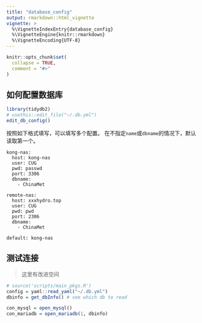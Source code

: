 ```yaml
---
title: "database_config"
output: rmarkdown::html_vignette
vignette: >
  %\VignetteIndexEntry{database_config}
  %\VignetteEngine{knitr::rmarkdown}
  %\VignetteEncoding{UTF-8}
---
```


```r
knitr::opts_chunk$set(
  collapse = TRUE,
  comment = "#>"
)
```

## 如何配置数据库

```r
library(tidydb2)
# usethis::edit_file("~/.db.yml")
edit_db_config()
```

按照如下格式填写，可以填写多个配置。
在不指定`name`或`dbname`的情况下，默认读取第一个。

```
kong-nas:
  host: kong-nas
  user: CUG
  pwd: passwd
  port: 3306
  dbname:
    - ChinaMet
    
remote-nas:
  host: xxxhydro.top
  user: CUG
  pwd: pwd
  port: 2306
  dbname: 
    - ChinaMet

default: kong-nas
```

## 测试连接

> 这里有改进空间

```r
# source('scripts/main_pkgs.R')
config = yaml::read_yaml("~/.db.yml")
dbinfo = get_dbInfo() # see which db to read

con_mysql = open_mysql()
con_mariadb = open_mariadb(1, dbinfo)
```

